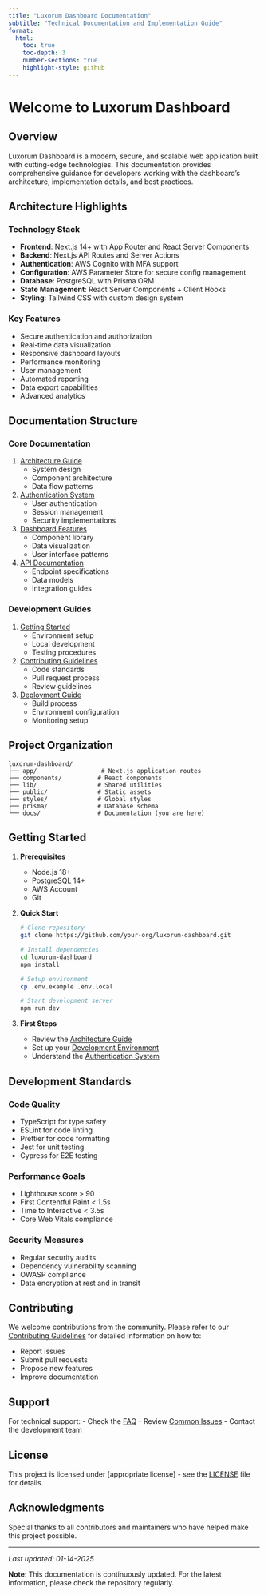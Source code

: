 ```yaml
---
title: "Luxorum Dashboard Documentation"
subtitle: "Technical Documentation and Implementation Guide"
format:
  html:
    toc: true
    toc-depth: 3
    number-sections: true
    highlight-style: github
---
```


# Welcome to Luxorum Dashboard

## Overview

Luxorum Dashboard is a modern, secure, and scalable web application built with cutting-edge technologies. This documentation provides comprehensive guidance for developers working with the dashboard's architecture, implementation details, and best practices.

## Architecture Highlights

### Technology Stack
- **Frontend**: Next.js 14+ with App Router and React Server Components
- **Backend**: Next.js API Routes and Server Actions
- **Authentication**: AWS Cognito with MFA support
- **Configuration**: AWS Parameter Store for secure config management
- **Database**: PostgreSQL with Prisma ORM
- **State Management**: React Server Components + Client Hooks
- **Styling**: Tailwind CSS with custom design system

### Key Features
- Secure authentication and authorization
- Real-time data visualization
- Responsive dashboard layouts
- Performance monitoring
- User management
- Automated reporting
- Data export capabilities
- Advanced analytics

## Documentation Structure

### Core Documentation
1. [Architecture Guide](architecture/index.qmd)
   - System design
   - Component architecture
   - Data flow patterns

2. [Authentication System](auth/index.qmd)
   - User authentication
   - Session management
   - Security implementations

3. [Dashboard Features](features/index.qmd)
   - Component library
   - Data visualization
   - User interface patterns

4. [API Documentation](api/index.qmd)
   - Endpoint specifications
   - Data models
   - Integration guides

### Development Guides
1. [Getting Started](guides/getting-started.qmd)
   - Environment setup
   - Local development
   - Testing procedures

2. [Contributing Guidelines](guides/contributing.qmd)
   - Code standards
   - Pull request process
   - Review guidelines

3. [Deployment Guide](guides/deployment.qmd)
   - Build process
   - Environment configuration
   - Monitoring setup

## Project Organization

```
luxorum-dashboard/
├── app/                  # Next.js application routes
├── components/          # React components
├── lib/                 # Shared utilities
├── public/              # Static assets
├── styles/              # Global styles
├── prisma/              # Database schema
└── docs/                # Documentation (you are here)
```

## Getting Started

1. **Prerequisites**
   - Node.js 18+
   - PostgreSQL 14+
   - AWS Account
   - Git

2. **Quick Start**
   ```bash
   # Clone repository
   git clone https://github.com/your-org/luxorum-dashboard.git
   
   # Install dependencies
   cd luxorum-dashboard
   npm install
   
   # Setup environment
   cp .env.example .env.local
   
   # Start development server
   npm run dev
   ```

3. **First Steps**
   - Review the [Architecture Guide](architecture/index.qmd)
   - Set up your [Development Environment](guides/getting-started.qmd)
   - Understand the [Authentication System](auth/index.qmd)

## Development Standards

### Code Quality
- TypeScript for type safety
- ESLint for code linting
- Prettier for code formatting
- Jest for unit testing
- Cypress for E2E testing

### Performance Goals
- Lighthouse score > 90
- First Contentful Paint < 1.5s
- Time to Interactive < 3.5s
- Core Web Vitals compliance

### Security Measures
- Regular security audits
- Dependency vulnerability scanning
- OWASP compliance
- Data encryption at rest and in transit

## Contributing

We welcome contributions from the community. Please refer to our [Contributing Guidelines](guides/contributing.qmd) for detailed information on how to:

- Report issues
- Submit pull requests
- Propose new features
- Improve documentation

## Support

For technical support:
- Check the [FAQ](support/faq.qmd)
- Review [Common Issues](support/common-issues.qmd)
- Contact the development team

## License

This project is licensed under [appropriate license] - see the [LICENSE](license.qmd) file for details.

## Acknowledgments

Special thanks to all contributors and maintainers who have helped make this project possible.

---

*Last updated: 01-14-2025*

**Note**: This documentation is continuously updated. For the latest information, please check the repository regularly.